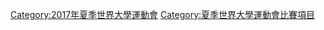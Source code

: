[[Category:2017年夏季世界大學運動會|Category:2017年夏季世界大學運動會]]
[[Category:夏季世界大學運動會比賽項目|Category:夏季世界大學運動會比賽項目]]